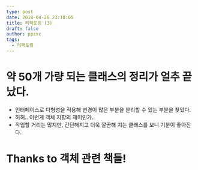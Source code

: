 ```yaml
---
type: post
date: 2018-04-26 23:18:05
title: 리팩토링 (3)
draft: false
author: ppzxc
tags:
  - 리팩토링
---
```


# 약 50개 가량 되는 클래스의 정리가 얼추 끝났다.

- 인터페이스로 다형성을 적용해 변경이 많은 부분을 분리할 수 있는 부분을 찾았다.
- 허허.. 이런게 객체 지향의 재미인가..
- 작업할 거리는 많지만, 간단해지고 더욱 깔끔해 지는 클래스를 보니 기분이 좋아진다.

# Thanks to 객체 관련 책들!
